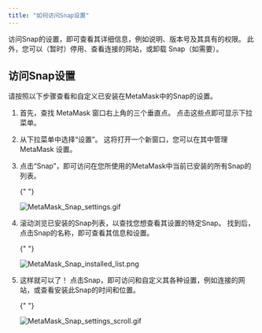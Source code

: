 ```yaml
---
title: "如何访问Snap设置"
---
```


访问Snap的设置，即可查看其详细信息，例如说明、版本号及其具有的权限。 此外，您可以（暂时）停用、查看连接的网站，或卸载 Snap（如需要）。

## 访问Snap设置

请按照以下步骤查看和自定义已安装在MetaMask中的Snap的设置。

1. 首先，查找 MetaMask 窗口右上角的三个垂直点。 点击这些点即可显示下拉菜单。

2. 从下拉菜单中选择“设置”。 这将打开一个新窗口，您可以在其中管理 MetaMask 设置。

3. 点击“Snap”，即可访问在您所使用的MetaMask中当前已安装的所有Snap的列表。

   {" "}

   <div class="center-container">
     <div class="img-small">
       <img
         src={
           require("../../../../../img/metamask-snaps/how-do-snap-permissions-work/MetaMask_Snap_settings.gif")
             .default
         }
         alt="MetaMask_Snap_settings.gif"
       />
     </div>
   </div>

4. 滚动浏览已安装的Snap列表，以查找您想查看其设置的特定Snap。 找到后，点击Snap的名称，即可查看其信息和设置。

   {" "}

   <div class="center-container">
     <div class="img-small">
       <img
         src={
           require("../../../../../img/metamask-snaps/how-do-snap-permissions-work/MetaMask_Snap_installed_list.png")
             .default
         }
         alt="MetaMask_Snap_installed_list.png"
       />
     </div>
   </div>

5. 这样就可以了！ 点击Snap，即可访问和自定义其各种设置，例如连接的网站，或查看安装此Snap的时间和位置。

   {" "}

   <div class="center-container">
     <div class="img-small">
       <img
         src={
           require("../../../../../img/metamask-snaps/how-to-access-snap-settings/MetaMask_Snap_settings_scroll.gif")
             .default
         }
         alt="MetaMask_Snap_settings_scroll.gif"
       />
     </div>
   </div>

